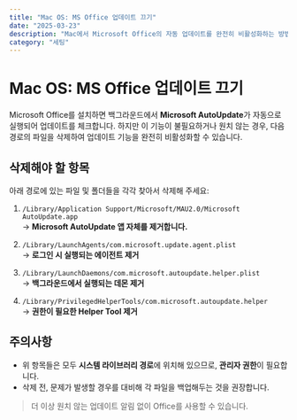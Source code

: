 ```yaml
---
title: "Mac OS: MS Office 업데이트 끄기"
date: "2025-03-23"
description: "Mac에서 Microsoft Office의 자동 업데이트를 완전히 비활성화하는 방법을 정리한 포스트입니다."
category: "세팅"
---
```


# Mac OS: MS Office 업데이트 끄기

Microsoft Office를 설치하면 백그라운드에서 **Microsoft AutoUpdate**가 자동으로 실행되어 업데이트를 체크합니다. 하지만 이 기능이 불필요하거나 원치 않는 경우, 다음 경로의 파일을 삭제하여 업데이트 기능을 완전히 비활성화할 수 있습니다.

## 삭제해야 할 항목

아래 경로에 있는 파일 및 폴더들을 각각 찾아서 삭제해 주세요:

1. `/Library/Application Support/Microsoft/MAU2.0/Microsoft AutoUpdate.app`  
   → **Microsoft AutoUpdate 앱 자체를 제거합니다.**

2. `/Library/LaunchAgents/com.microsoft.update.agent.plist`  
   → **로그인 시 실행되는 에이전트 제거**

3. `/Library/LaunchDaemons/com.microsoft.autoupdate.helper.plist`  
   → **백그라운드에서 실행되는 데몬 제거**

4. `/Library/PrivilegedHelperTools/com.microsoft.autoupdate.helper`  
   → **권한이 필요한 Helper Tool 제거**

## 주의사항

- 위 항목들은 모두 **시스템 라이브러리 경로**에 위치해 있으므로, **관리자 권한**이 필요합니다.
- 삭제 전, 문제가 발생할 경우를 대비해 각 파일을 백업해두는 것을 권장합니다.

> 더 이상 원치 않는 업데이트 알림 없이 Office를 사용할 수 있습니다.
